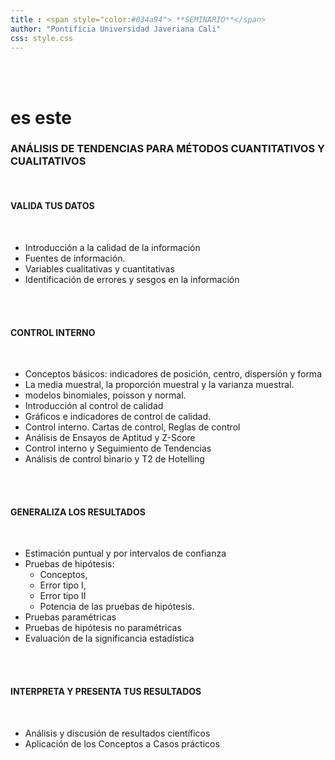 ```yaml
---
title : <span style="color:#034a94"> **SEMINARIO**</span>
author: "Pontificia Universidad Javeriana Cali"
css: style.css
---
```



<br/><br/>

# es este


### **ANÁLISIS DE TENDENCIAS PARA MÉTODOS CUANTITATIVOS Y CUALITATIVOS**
 
<br/>

#### **VALIDA TUS DATOS**

<br/>

* Introducción a la calidad de la información
* Fuentes de información.
* Variables cualitativas y cuantitativas
* Identificación de errores y sesgos en la información

<br/><br/>

#### **CONTROL INTERNO** 

<br/>

* Conceptos básicos: indicadores de posición, centro, dispersión y forma
* La media muestral, la proporción muestral y la varianza muestral.
* modelos binomiales, poisson y normal.  
* Introducción al control de calidad
* Gráficos e indicadores de control de calidad. 
* Control interno.  Cartas de control, Reglas de control 
* Análisis de Ensayos de Aptitud y Z-Score
* Control interno y Seguimiento de Tendencias
* Análisis de control binario y T2 de Hotelling

<br/><br/>

#### **GENERALIZA LOS RESULTADOS**

<br/>

* Estimación puntual y por intervalos de confianza
* Pruebas de hipótesis: 
  * Conceptos, 
  * Error tipo I, 
  * Error tipo II 
  * Potencia de las pruebas de hipótesis. 
* Pruebas paramétricas 
* Pruebas de hipótesis no paramétricas
* Evaluación de la significancia estadística

<br/><br/>

#### **INTERPRETA Y PRESENTA TUS RESULTADOS**

<br/>

* Análisis y discusión de resultados científicos
* Aplicación de los Conceptos a Casos prácticos


<br/><br/>

 